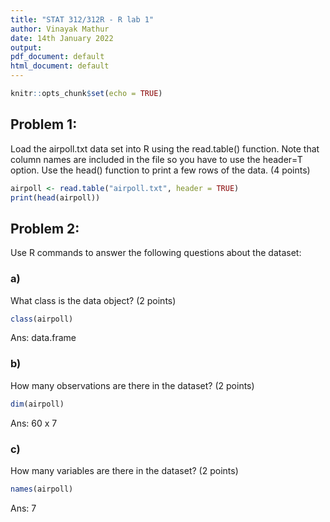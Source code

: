 ---
title: "STAT 312/312R - R lab 1"
author: Vinayak Mathur
date: 14th January 2022
output:
pdf_document: default
html_document: default
---

```{r setup, include=FALSE}
knitr::opts_chunk$set(echo = TRUE)
```


## Problem 1:
Load the airpoll.txt data set into R using the read.table() function. Note that
column names are included in the file so you have to use the header=T option. Use
the head() function to print a few rows of the data. (4 points)

```{r}
airpoll <- read.table("airpoll.txt", header = TRUE)
print(head(airpoll))
```
## Problem 2:
Use R commands to answer the following questions about the dataset:

### a)
What class is the data object? (2 points)


```{r}
class(airpoll)
```
Ans: data.frame

### b)
How many observations are there in the dataset? (2 points)

```{r}
dim(airpoll)
```
Ans: 60 x 7

### c)
How many variables are there in the dataset? (2 points)
```{r}
names(airpoll)
```
Ans: 7

